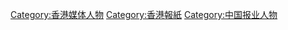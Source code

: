 {{Catnav|頁面分類|人类社会|媒体|大眾媒體|出版業}}
{{Catnav|頁面分類|人物|職業|各职业中国人|各職業香港人}}

[[Category:香港媒体人物|Category:香港媒体人物]]
[[Category:香港報紙|Category:香港報紙]]
[[Category:中国报业人物|Category:中国报业人物]]